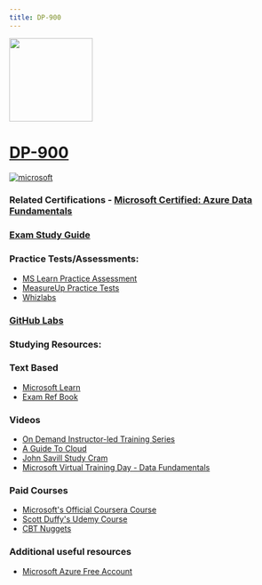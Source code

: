 ```yaml
---
title: DP-900
---
```


<img src="/dp-900.png" width="150" height="150">

# [DP-900](https://learn.microsoft.com/certifications/exams/dp-900?WT.mc_id=studentamb_165290)

<a href='https://learn.microsoft.com/en-us/certifications/browse/?type=fundamentals' target="_blank"><img alt='microsoft' src='https://img.shields.io/badge/fundamentals-100000?style=for-the-badge&logo=microsoft&logoColor=white&labelColor=0078D4&color=212221'/></a> 



### Related Certifications - [Microsoft Certified: Azure Data Fundamentals](https://learn.microsoft.com/en-us/certifications/azure-data-fundamentals?WT.mc_id=studentamb_165290)

### [Exam Study Guide](https://aka.ms/dp900-studyguide)

### Practice Tests/Assessments:
- [MS Learn Practice Assessment](https://learn.microsoft.com/certifications/exams/dp-900/practice/assessment?assessment-type=practice&assessmentId=24&WT.mc_id=studentamb_165290)
- [MeasureUp Practice Tests](https://www.measureup.com/microsoft-practice-test-dp-900-microsoft-azure-data-fundamentals.html#u44)
- [Whizlabs](https://www.whizlabs.com/microsoft-azure-certification-dp-900)

### [GitHub Labs](https://aka.ms/dp900labs)

### Studying Resources:

### Text Based 
- [Microsoft Learn](https://learn.microsoft.com/en-us/certifications/exams/dp-900?WT.mc_id=studentamb_165290)
- [Exam Ref Book](https://www.microsoftpressstore.com/store/exam-ref-dp-900-microsoft-azure-data-fundamentals-9780137252169)
### Videos
- [On Demand Instructor-led Training Series](https://learn.microsoft.com/en-us/shows/on-demand-instructor-led-training-series/?terms=DP-900&WT.mc_id=studentamb_165290)
- [A Guide To Cloud](https://www.youtube.com/watch?v=XbV0Di5ggvY&pp=ygUNZHAgOTAwIGNvdXJzZQ%3D%3D)
- [John Savill Study Cram](https://www.youtube.com/watch?v=0gtpasITVnk&pp=ygUYZHAgOTAwIGNvdXJzZSBzdHVkeSBjcmFt)
- [Microsoft Virtual Training Day - Data Fundamentals](https://events.microsoft.com/en-us/allevents/?language=English&clientTimeZone=1&search=Microsoft%20Azure%20Virtual%20Training%20Day:%20Data%20Fundamentals)
### Paid Courses
- [Microsoft's Official Coursera Course](https://www.coursera.org/specializations/microsoft-azure-dp-900-data-fundamentals)
- [Scott Duffy's Udemy Course](https://www.udemy.com/course/dp900-azure)
- [CBT Nuggets](https://www.cbtnuggets.com/it-training/microsoft-azure/data-fundamentals)
### Additional useful resources
- [Microsoft Azure Free Account](https://azure.microsoft.com/en-us/offers/ms-azr-0044p?WT.mc_id=studentamb_165290)
